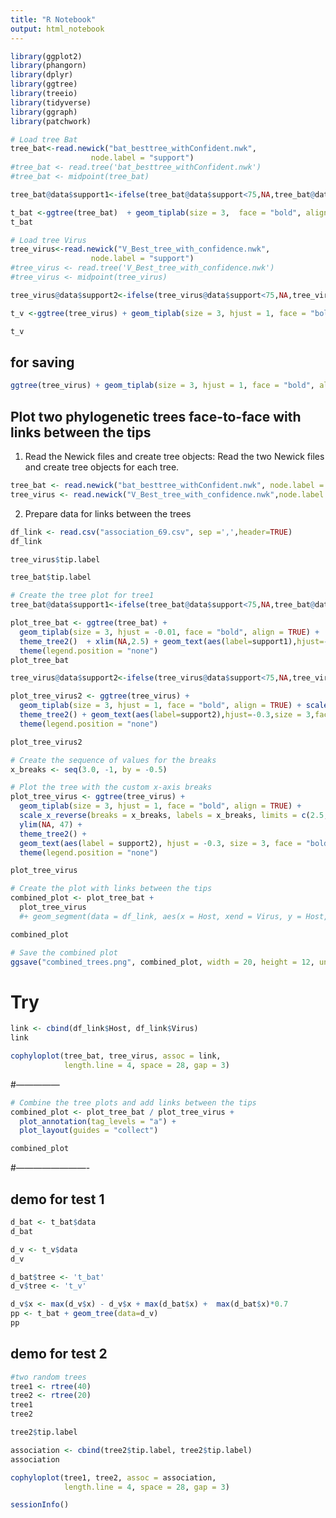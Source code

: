 ```yaml
---
title: "R Notebook"
output: html_notebook
---
```


```r
library(ggplot2)
library(phangorn)
library(dplyr)
library(ggtree)
library(treeio)
library(tidyverse)
library(ggraph)
library(patchwork)
```


```r
# Load tree Bat
tree_bat<-read.newick("bat_besttree_withConfident.nwk",
                  node.label = "support")
#tree_bat <- read.tree('bat_besttree_withConfident.nwk')
#tree_bat <- midpoint(tree_bat)

tree_bat@data$support1<-ifelse(tree_bat@data$support<75,NA,tree_bat@data$support)

t_bat <-ggtree(tree_bat)  + geom_tiplab(size = 3,  face = "bold", align = TRUE) + theme_tree2() + xlim(NA,3.5) + geom_text(aes(label=support1),hjust=-0.5,size = 3,face = "bold")
t_bat

```

```r
# Load tree Virus
tree_virus<-read.newick("V_Best_tree_with_confidence.nwk",
                  node.label = "support")
#tree_virus <- read.tree('V_Best_tree_with_confidence.nwk')
#tree_virus <- midpoint(tree_virus)

tree_virus@data$support2<-ifelse(tree_virus@data$support<75,NA,tree_virus@data$support)

t_v <-ggtree(tree_virus) + geom_tiplab(size = 3, hjust = 1, face = "bold", align = TRUE) + scale_x_reverse(limits = c(2, -0.5)) + ylim(NA,47)  + theme_tree2()  + geom_text(aes(label=support2),hjust=-0.3,size = 3,face = "bold", nudge_y = 0.5,  nudge_x = -0.01) 

t_v 
```





## for saving
```r
ggtree(tree_virus) + geom_tiplab(size = 3, hjust = 1, face = "bold", align = TRUE) + scale_x_reverse(limits = c(2, -0.5)) + ylim(NA,47)  + theme_tree2()  + geom_text(aes(label=support2),hjust=-0.3,size = 3,face = "bold") + ggsave("V_tree.png", width = 12, height = 10, units = "in")
```

## Plot two phylogenetic trees face-to-face with links between the tips
1. Read the Newick files and create tree objects:
Read the two Newick files and create tree objects for each tree.

```r
tree_bat <- read.newick("bat_besttree_withConfident.nwk", node.label = "support")
tree_virus <- read.newick("V_Best_tree_with_confidence.nwk",node.label = "support")
```

2. Prepare data for links between the trees

```r
df_link <- read.csv("association_69.csv", sep =',',header=TRUE)
df_link

```


```r
tree_virus$tip.label
```

```r
tree_bat$tip.label
```



```r
# Create the tree plot for tree1
tree_bat@data$support1<-ifelse(tree_bat@data$support<75,NA,tree_bat@data$support)

plot_tree_bat <- ggtree(tree_bat) +
  geom_tiplab(size = 3, hjust = -0.01, face = "bold", align = TRUE) +
  theme_tree2()  + xlim(NA,2.5) + geom_text(aes(label=support1),hjust=-0.5,size = 3,face = "bold") +
  theme(legend.position = "none")
plot_tree_bat

```


```r
tree_virus@data$support2<-ifelse(tree_virus@data$support<75,NA,tree_virus@data$support)

plot_tree_virus2 <- ggtree(tree_virus) +
  geom_tiplab(size = 3, hjust = 1, face = "bold", align = TRUE) + scale_x_reverse(limits = c(2.5, NA)) + ylim(NA,47)  +
  theme_tree2() + geom_text(aes(label=support2),hjust=-0.3,size = 3,face = "bold", nudge_y = 0.5,  nudge_x = -0.01) +
  theme(legend.position = "none")

plot_tree_virus2
```


```r
# Create the sequence of values for the breaks
x_breaks <- seq(3.0, -1, by = -0.5)

# Plot the tree with the custom x-axis breaks
plot_tree_virus <- ggtree(tree_virus) +
  geom_tiplab(size = 3, hjust = 1, face = "bold", align = TRUE) +
  scale_x_reverse(breaks = x_breaks, labels = x_breaks, limits = c(2.5, -1)) +
  ylim(NA, 47) +
  theme_tree2() +
  geom_text(aes(label = support2), hjust = -0.3, size = 3, face = "bold", nudge_y = 0.5, nudge_x = -0.01) +
  theme(legend.position = "none")

plot_tree_virus
```




```r
# Create the plot with links between the tips
combined_plot <- plot_tree_bat +
  plot_tree_virus 
  #+ geom_segment(data = df_link, aes(x = Host, xend = Virus, y = Host, yend = Virus), color = "blue", alpha = 0.5)

combined_plot  
```



```r
# Save the combined plot
ggsave("combined_trees.png", combined_plot, width = 20, height = 12, units = "in")
```


# Try
```r
link <- cbind(df_link$Host, df_link$Virus)
link
```



```r
cophyloplot(tree_bat, tree_virus, assoc = link,
            length.line = 4, space = 28, gap = 3)
```







#---------------



```r
# Combine the tree plots and add links between the tips
combined_plot <- plot_tree_bat / plot_tree_virus +
  plot_annotation(tag_levels = "a") +
  plot_layout(guides = "collect")
```

```r
combined_plot 
```

#-------------------------



## demo for test 1

```r
d_bat <- t_bat$data
d_bat
```

```r
d_v <- t_v$data
d_v
```

```r
d_bat$tree <- 't_bat'
d_v$tree <- 't_v'

d_v$x <- max(d_v$x) - d_v$x + max(d_bat$x) +  max(d_bat$x)*0.7
pp <- t_bat + geom_tree(data=d_v)
pp
```






## demo for test 2

```r
#two random trees
tree1 <- rtree(40)
tree2 <- rtree(20)
tree1
tree2
```

```r
tree2$tip.label
```

```r
association <- cbind(tree2$tip.label, tree2$tip.label)
association
```

```r
cophyloplot(tree1, tree2, assoc = association,
            length.line = 4, space = 28, gap = 3)
```




```r
sessionInfo()
```



